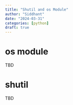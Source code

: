 ```yaml
--- 
title: "Shutil and os Module"
author: "Siddhant"
date: "2024-03-31"
categories: [python]
draft: true 
--- 
```

# os module 

TBD 



# shutil 


TBD 